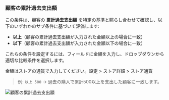 ### 顧客の累計過去支出額

この条件は、顧客の **累計過去支出額** を特定の基準と照らし合わせて確認し、以下のいずれかのサブ条件に基づいて評価します:

- **以上**（顧客の累計過去支出額が入力された金額以上の場合に一致）
- **以下**（顧客の累計過去支出額が入力された金額以下の場合に一致）

これらの条件を設定するには、フィールドに金額を入力し、ドロップダウンから適切な比較条件を選択します。

<Note>
  金額はストアの通貨で入力してください。設定 > ストア詳細 > ストア通貨
</Note>

> 例: `以上 500` → 過去の購入で累計500以上を支出した顧客に一致します。

<img
  src="/images/essentials/condition-sets/customer-total-previous-spent.webp"
  alt="顧客の累計過去支出額"
/>
